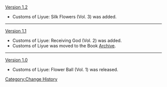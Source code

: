 [[Version 1.2]]
*Customs of Liyue: Silk Flowers (Vol. 3) was added.
----
[[Version 1.1]]
*Customs of Liyue: Receiving God (Vol. 2) was added.
*Customs of Liyue was moved to the Book [[Archive]].
----
[[Version 1.0]]
*Customs of Liyue: Flower Ball (Vol. 1) was released.
<noinclude>[[Category:Change History]]</noinclude>